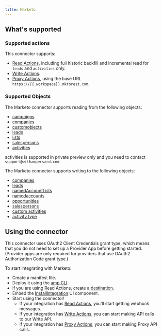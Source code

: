 ```yaml
---
title: Marketo
---
```

## What's supported

### Supported actions

This connector supports:
- [Read Actions](/read-actions), including full historic backfill and incremental read for `leads` and `activities` only. 
- [Write Actions](/write-actions).
- [Proxy Actions](/proxy-actions), using the base URL `https://{{.workspace}}.mktorest.com`.

### Supported Objects
The Marketo connector supports reading from the following objects:

- [campaigns](https://experienceleague.adobe.com/en/docs/marketo-developer/marketo/rest/assets/smart-campaigns#query)
- [companies](https://experienceleague.adobe.com/en/docs/marketo-developer/marketo/rest/lead-database/companies#query)
- [customobjects](https://experienceleague.adobe.com/en/docs/marketo-developer/marketo/rest/lead-database/custom-objects#list)
- [leads](https://experienceleague.adobe.com/en/docs/marketo-developer/marketo/rest/lead-database/leads#query)
- [lists](https://experienceleague.adobe.com/en/docs/marketo-developer/marketo/rest/assets/static-lists#query)
- [salespersons](https://experienceleague.adobe.com/en/docs/marketo-developer/marketo/rest/lead-database/sales-persons#query)
- [activities](https://experienceleague.adobe.com/en/docs/marketo-developer/marketo/rest/lead-database/activities#query)

activities is supported in private preview only and you need to contact `support@withampersand.com`

The Marketo connector supports writing to the following objects:

- [companies](https://experienceleague.adobe.com/en/docs/marketo-developer/marketo/rest/lead-database/companies#create-and-update)
- [leads](https://experienceleague.adobe.com/en/docs/marketo-developer/marketo/rest/lead-database/leads#create-and-update)
- [namedAccountLists](https://experienceleague.adobe.com/en/docs/marketo-developer/marketo/rest/lead-database/named-account-lists#create-and-update)
- [namedaccounts](https://experienceleague.adobe.com/en/docs/marketo-developer/marketo/rest/lead-database/named-accounts#create-and-update)
- [opportunities](https://experienceleague.adobe.com/en/docs/marketo-developer/marketo/rest/lead-database/opportunities#create-and-update)
- [salespersons](https://experienceleague.adobe.com/en/docs/marketo-developer/marketo/rest/lead-database/sales-persons#create-and-update)
- [custom activities](https://experienceleague.adobe.com/en/docs/marketo-developer/marketo/rest/lead-database/activities#create-type)
- [activity type](https://experienceleague.adobe.com/en/docs/marketo-developer/marketo/rest/lead-database/activities#custom-activity-type-attributes)

## Using the connector

This connector uses OAuth2 Client Credentials grant type, which means that you do not need to set up a Provider App before getting started. (Provider apps are only required for providers that use OAuth2 Authorization Code grant type.)


To start integrating with Marketo:
- Create a manifest file.
- Deploy it using the [amp CLI](/cli/overview).
- If you are using Read Actions, create a [destination](/destinations).
- Embed the [InstallIntegration](/embeddable-ui-components#install-integration) UI component.
- Start using the connector!
   - If your integration has [Read Actions](/read-actions), you'll start getting webhook messages.
   - If your integration has [Write Actions](/write-actions), you can start making API calls to our Write API.
   - If your integration has [Proxy Actions](/proxy-actions), you can start making Proxy API calls.
